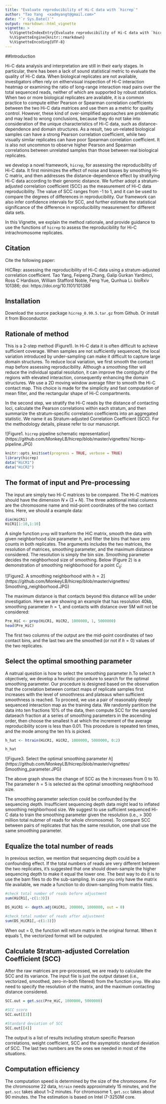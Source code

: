 ---
title: "Evaluate reproducibility of Hi-C data with `hicrep`"
author: "Tao Yang  <xadmyangt@gmail.com>"
date: "`r Sys.Date()`"
output: rmarkdown::html_vignette
vignette: >
  %\VignetteIndexEntry{Evaluate reproducibility of Hi-C data with `hicrep`}
  %\VignetteEngine{knitr::rmarkdown}
  %\VignetteEncoding{UTF-8}
---

##Introduction

Hi-C data analysis and interpretation are still in their early stages. 
In particular, there has been a lack of sound statistical metric to 
evaluate the quality of Hi-C data. When biological replicates are not 
available, investigators often rely on eithervisual inspection of Hi-C
interaction heatmap or examining the ratio of long-range interaction 
read pairs over the total sequenced reads, neither of which are supported
by robust statistics. When two or more biological replicates are available,
it is a common practice to compute either Pearson or Spearman correlation 
coefficients between the two Hi-C data matrices and use them as a metric 
for quality control. However, these kind of over-simplified approaches are
problematic and may lead to wrong conclusions, because they do not take 
into consideration of the unique characteristics of Hi-C data, such as 
distance-dependence and domain structures. As a result, two un-related 
biological samples can have a strong Pearson correlation coefficient, while
two visually similar replicates can have poor Spearman correlation coefficient.
It is also not uncommon to observe higher Pearson and Spearman correlations 
between unrelated samples than those between real biological replicates. 

we develop a novel framework, `hicrep`, for assessing the reproducibility of 
Hi-C data. It first minimizes the effect of noise and biases by smoothing 
Hi-C matrix, and then addresses the distance-dependence effect by stratifying
Hi-C data according to their genomic distance. We further adopt a 
stratum-adjusted correlation coefficient (SCC) as the measurement of Hi-C data
reproducibility. The value of SCC ranges from -1 to 1, and it can be used to 
compare the degrees of differences in reproducibility. Our framework can also
infer confidence intervals for SCC, and further estimate the statistical 
significance of the difference in reproducibility measurement for different 
data sets. 


In this Vignette, we explain the method rationale, and provide guidance to 
use the functions of `hicrep` to assess the reproducibility for Hi-C 
intrachromosome replicates. 

## Citation

Cite the following paper:

HiCRep: assessing the reproducibility of Hi-C data using a stratum-adjusted
correlation coefficient. Tao Yang, Feipeng Zhang, Galip Gurkan Yardimci, 
Ross C Hardison, William Stafford Noble, Feng Yue, Qunhua Li. bioRxiv 101386; 
doi: https://doi.org/10.1101/101386 


## Installation

Download the source package `hicrep_0.99.5.tar.gz` from Github.
Or install it from Bioconductor.

## Rationale of method

This is a 2-step method (Figure1). In Hi-C data it is often difficult to 
achieve sufficient coverage. When samples are not sufficiently sequenced, 
the local variation introduced by under-sampling can make it difficult to 
capture large domain structures. To reduce local variation, we first smooth 
the contact map before assessing reproducibility. Although a smoothing filter
will reduce the individual spatial resolution, it can improve the contiguity
of the regions with elevated interaction, consequently enhancing the domain 
structures. We use a 2D moving window average filter to smooth the Hi-C 
contact map. This choice is made for the simplicity and fast computation of 
mean filter, and the rectangular shape of Hi-C compartments.
 
In the second step, we stratify the Hi-C reads by the distance of contacting
loci, calculate the Pearson correlations within each stratum, and then 
summarize the stratum-specific correlation coefficients into an aggregated 
statistic. We name it as Stratum-adjusted Correlation Coefficient (SCC). 
For the methodology details, please refer to our manuscript.
 
![Figure1. `hicrep` pipeline schematic representation]
(https://github.com/MonkeyLB/hicrep/blob/master/vignettes/
hicrep-pipeline.JPG)

```{r load_packages, include=FALSE}
knitr::opts_knit$set(progress = TRUE, verbose = TRUE)
library(hicrep)
data("HiCR1")
data("HiCR2")
```


## The format of input and Pre-processing

The input are simply two Hi-C matrices to be compared.  The Hi-C matrices 
should have the dimension $N\times(3+N)$. The three additional initial 
columns are the chromosome name and mid-point coordinates of the two 
contact bins. Here, we should a example data:

```{r}
dim(HiCR1)
HiCR1[1:10,1:10]
```

A single function `prep` will tranform the HiC matrix, smooth the data 
with given neighborhood size parameter $h$, and filter the bins that have 
zero counts in both replicates. The arguments includes the two matrices, 
the resolution of matrices, smoothing parameter, and the maximum distance
considered. The resolution is simply the bin size. Smoothing parameter 
decides the neighborhood size of smoothing. Below (Figure 2) is a 
demonstration of smoothing neighborhood for a point $C_{ij}$:

![Figure2. A smoothing neighborhood with $h = 2$]
(https://github.com/MonkeyLB/hicrep/blob/master/vignettes/
Smoothing_neighborhood.JPG)

The maximum distance is that contacts beyond this distance will be under 
investigation. Here we are showing an example that has resolution 40kb, 
smoothing parameter $h = 1$, and contacts with distance over 5M will not 
be considered:

```{r, eval=TRUE}
Pre_HiC <- prep(HiCR1, HiCR2, 1000000, 1, 5000000)
head(Pre_HiC)
```
The first two columns of the output are the mid-point coordinates of two 
contact bins, and the last two are the smoothed (or not if $h = 0$) values
of the two replicates.

## Select the optimal smoothing parameter

A natrual question is how to select the smoothing parameter $h$.To select
$h$ objectively, we develop a heuristic procedure to search for the optimal
smoothing parameter.  Our procedure is designed based on the observation 
that the correlation between contact maps of replicate samples first 
increases with the level of smoothness and plateaus when sufficient 
smoothness is reached. To proceed, we use a pair of reasonably deeply 
sequenced interaction map as the training data. We randomly partition 
the data into ten fractions 10% of the data, then compute SCC for the 
sampled dataeach fraction at a series of smoothing parameters in the 
ascending order, then choose the smallest h at which the increment of the
average reproducibility  score is less than 0.01. This procedure is 
repeated ten times, and the mode among the ten h’s is picked.

```{r, eval=TRUE}
h_hat <- htrain(HiCR1, HiCR2, 1000000, 5000000, 0:2)

h_hat
```

![Figure3. Select the optimal smoothing parameter $h$]
(https://github.com/MonkeyLB/hicrep/blob/master/vignettes/
Smoothing_parameter.JPG)

The above graph shows the change of SCC as the $h$ increases from 0 to 10.
The parameter $h=5$ is selected as the optimal smoothing neighborhood size.

The smoothing parameter selection could be confounded by the sequencing 
depth. Insufficient sequencing depth data might lead to inflated smoothing 
neighborhood size. We suggest to use sufficient sequenced Hi-C data to 
train the smoothing parameter given the resolution (i.e., > 300 million 
total nubmer of reads for whole chromosome). To compare SCC between pairs
of replicates that has the same resolution, one shall use the same 
smoothing parameter.

## Equalize the total number of reads

In previous section, we mention that sequencing depth could be a confounding
effect. If the total numbers of reads are very different between the two 
replicates, it's suggested that one should down-sample the higher sequencing 
depth to make it equal the lower one. The best way to do it is to use the bam
files to do the sub-sampling. In case you only have the matrix file available,
we made a function to do down-sampling from matrix files.

```{r}
#check total number of reads before adjustment
sum(HiCR1[,-c(1:3)])

DS_HiCR1 <- depth.adj(HiCR1, 200000, 1000000, out = 0) 

#check total number of reads after adjustment
sum(DS_HiCR1[,-c(1:3)])

```
When out = 0, the function will return matrix in the original format. When
it equals 1, the vectorized format will be outputed.


## Calculate Stratum-adjusted Correlation Coefficient (SCC)

After the raw matrices are pre-processed, we are ready to calculate the SCC
and its variance. The input file is just the output dataset (i.e., 
vectorized, smoothed, zero-in-both filtered) from the function `prep`. 
We also need to specify the resolution of the matrix, and the maximum
contacting distance considered.

```{r, eval=TRUE}
SCC.out = get.scc(Pre_HiC, 1000000, 5000000)

#SCC score
SCC.out[[3]]

#Standard deviation of SCC
SCC.out[[4]]

```

The output is a list of results including stratum specific Pearson 
correlations, weight coefficient, SCC and the asymptotic standard 
deviation of SCC. The last two numbers are the ones we needed in most
of the situations. 

## Computation efficiency

The computation speed is determined by the size of the chromosome. For
the chromosome 22 data, `htrain` needs approximately 15 minutes, and the
`get.scc` takes about 1~2 minutes. For chromosome 1, `get.scc` takes 
about 90 minutes. the The estimation is based on Intel i7-3250M core. 
